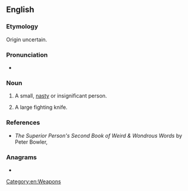 ==English==

===Etymology===
Origin uncertain.

===Pronunciation===
* {{IPA|en|/ˈsmæt͡ʃɪt/}}

===Noun===
{{en-noun}}

# {{lb|en|Scotland}} A small, [[nasty]] or insignificant person.
# A large fighting knife.

===References===
* ''The Superior Person's Second Book of Weird & Wondrous Words'' by Peter Bowler, {{ISBN|0-87923-928-X}}

===Anagrams===
* {{anagrams|en|a=acehmstt|matchest|matchets|schmatte|stat mech}}

[[Category:en:Weapons]]